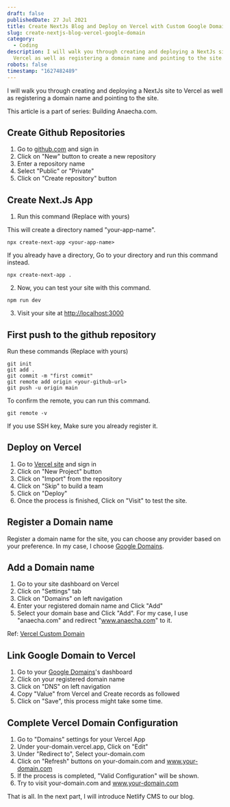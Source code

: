 ```yaml
---
draft: false
publishedDate: 27 Jul 2021
title: Create NextJs Blog and Deploy on Vercel with Custom Google Domain
slug: create-nextjs-blog-vercel-google-domain
category:
  - Coding
description: I will walk you through creating and deploying a NextJs site to
  Vercel as well as registering a domain name and pointing to the site.
robots: false
timestamp: "1627482489"
---
```

I will walk you through creating and deploying a NextJs site to Vercel as well as registering a domain name and pointing to the site.

This article is a part of series: Building Anaecha.com.

## Create Github Repositories

1. Go to [github.com](https://github.com) and sign in
2. Click on "New" button to create a new repository
3. Enter a repository name
4. Select "Public" or "Private"
5. Click on "Create repository" button

## Create Next.Js App

1. Run this command (Replace <your-app-name> with yours)

This will create a directory named "your-app-name".

```
npx create-next-app <your-app-name>
```

If you already have a directory, Go to your directory and run this command instead.

```
npx create-next-app .
```

2. Now, you can test your site with this command.

```
npm run dev
```

3. Visit your site at <http://localhost:3000>

## First push to the github repository

Run these commands (Replace <your-github-url> with yours)

```
git init
git add .
git commit -m "first commit"
git remote add origin <your-github-url>
git push -u origin main
```

To confirm the remote, you can run this command.

```
git remote -v
```

If you use SSH key, Make sure you already register it.

## Deploy on Vercel

1. Go to [Vercel site](https://vercel.com) and sign in
2. Click on "New Project" button
3. Click on "Import" from the repository
4. Click on "Skip" to build a team
5. Click on "Deploy"
6. Once the process is finished, Click on "Visit" to test the site.

## Register a Domain name

Register a domain name for the site, you can choose any provider based on your preference. In my case, I choose [Google Domains](https://domains.google).

## Add a Domain name

1. Go to your site dashboard on Vercel
2. Click on "Settings" tab
3. Click on "Domains" on left navigation
4. Enter your registered domain name and Click "Add"
5. Select your domain base and Click "Add". For my case, I use "anaecha.com" and redirect "www.anaecha.com" to it.

Ref: [Vercel Custom Domain](https://vercel.com/docs/custom-domains)

## Link Google Domain to Vercel

1. Go to your [Google Domains](https://domains.google.com)'s dashboard
2. Click on your registered domain name
3. Click on "DNS" on left navigation
4. Copy "Value" from Vercel and Create records as followed
5. Click on "Save", this process might take some time.

## Complete Vercel Domain Configuration

1. Go to "Domains" settings for your Vercel App
2. Under your-domain.vercel.app, Click on "Edit"
3. Under "Redirect to", Select your-domain.com
4. Click on "Refresh" buttons on your-domain.com and www.your-domain.com
5. If the process is completed, "Valid Configuration" will be shown.
6. Try to visit your-domain.com and www.your-domain.com

That is all. In the next part, I will introduce Netlify CMS to our blog.
